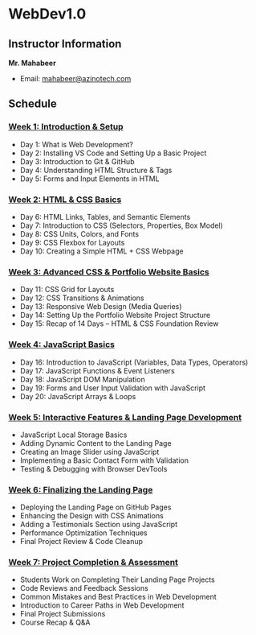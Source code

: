 # WebDev1.0

## Instructor Information

**Mr. Mahabeer**

- Email: [mahabeer@azinotech.com](mailto:mahabeer@azinotech.com)

## Schedule

### [Week 1: Introduction & Setup](/week-1)

- Day 1: What is Web Development?
- Day 2: Installing VS Code and Setting Up a Basic Project
- Day 3: Introduction to Git & GitHub
- Day 4: Understanding HTML Structure & Tags
- Day 5: Forms and Input Elements in HTML

### [Week 2: HTML & CSS Basics](/week-2)

- Day 6: HTML Links, Tables, and Semantic Elements
- Day 7: Introduction to CSS (Selectors, Properties, Box Model)
- Day 8: CSS Units, Colors, and Fonts
- Day 9: CSS Flexbox for Layouts
- Day 10: Creating a Simple HTML + CSS Webpage

### [Week 3: Advanced CSS & Portfolio Website Basics](/week-3)

- Day 11: CSS Grid for Layouts
- Day 12: CSS Transitions & Animations
- Day 13: Responsive Web Design (Media Queries)
- Day 14: Setting Up the Portfolio Website Project Structure
- Day 15: Recap of 14 Days – HTML & CSS Foundation Review

### [Week 4: JavaScript Basics](/week-4)

- Day 16: Introduction to JavaScript (Variables, Data Types, Operators)
- Day 17: JavaScript Functions & Event Listeners
- Day 18: JavaScript DOM Manipulation
- Day 19: Forms and User Input Validation with JavaScript
- Day 20: JavaScript Arrays & Loops

### [Week 5: Interactive Features & Landing Page Development](/week-5)

- JavaScript Local Storage Basics
- Adding Dynamic Content to the Landing Page
- Creating an Image Slider using JavaScript
- Implementing a Basic Contact Form with Validation
- Testing & Debugging with Browser DevTools

### [Week 6: Finalizing the Landing Page](/week-6)

- Deploying the Landing Page on GitHub Pages
- Enhancing the Design with CSS Animations
- Adding a Testimonials Section using JavaScript
- Performance Optimization Techniques
- Final Project Review & Code Cleanup

### [Week 7: Project Completion & Assessment](/week-7)

- Students Work on Completing Their Landing Page Projects
- Code Reviews and Feedback Sessions
- Common Mistakes and Best Practices in Web Development
- Introduction to Career Paths in Web Development
- Final Project Submissions
- Course Recap & Q&A
